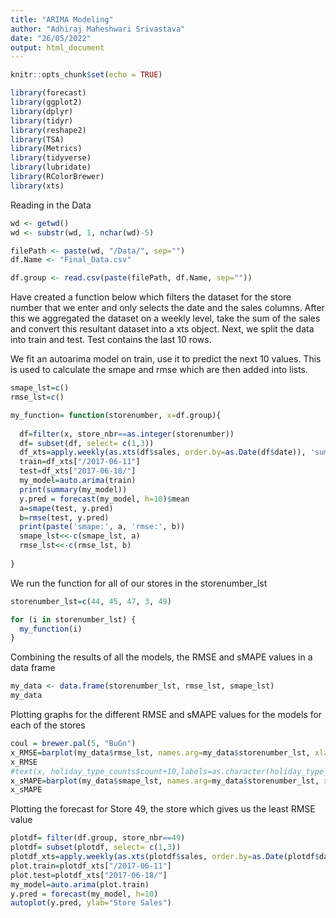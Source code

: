 ```yaml
---
title: "ARIMA Modeling"
author: "Adhiraj Maheshwari Srivastava"
date: "26/05/2022"
output: html_document
---
```


```r
knitr::opts_chunk$set(echo = TRUE)
```


```r
library(forecast)
library(ggplot2)
library(dplyr)
library(tidyr)
library(reshape2)
library(TSA)
library(Metrics)
library(tidyverse)
library(lubridate)
library(RColorBrewer)
library(xts)
```


Reading in the Data

```r
wd <- getwd()
wd <- substr(wd, 1, nchar(wd)-5)

filePath <- paste(wd, "/Data/", sep="")
df.Name <- "Final_Data.csv"

df.group <- read.csv(paste(filePath, df.Name, sep=""))

```

Have created a function below which filters the dataset for the store number that we enter and only selects the date and the sales columns. After this we aggregated the dataset on a weekly level, take the sum of the sales and convert this resultant dataset into a xts object. Next, we split the data into train and test. Test contains the last 10 rows.

We fit an autoarima model on train, use it to predict the next 10 values. This is used to calculate the smape and rmse which are then added into lists.

```r
smape_lst=c()
rmse_lst=c()

my_function= function(storenumber, x=df.group){
  
  df=filter(x, store_nbr==as.integer(storenumber))
  df= subset(df, select= c(1,3))
  df_xts=apply.weekly(as.xts(df$sales, order.by=as.Date(df$date)), 'sum')
  train=df_xts["/2017-06-11"]
  test=df_xts["2017-06-18/"]
  my_model=auto.arima(train)
  print(summary(my_model))
  y.pred = forecast(my_model, h=10)$mean
  a=smape(test, y.pred)
  b=rmse(test, y.pred)
  print(paste('smape:', a, 'rmse:', b))
  smape_lst<<-c(smape_lst, a)
  rmse_lst<<-c(rmse_lst, b)
  
}
```

We run the function for all of our stores in the storenumber_lst
```r
storenumber_lst=c(44, 45, 47, 3, 49)

for (i in storenumber_lst) {
  my_function(i)
}
```

Combining the results of all the models, the RMSE and sMAPE values in a data frame
```r
my_data <- data.frame(storenumber_lst, rmse_lst, smape_lst)
my_data
```

Plotting graphs for the different RMSE and sMAPE values for the models for each of the stores
```r
coul = brewer.pal(5, "BuGn") 
x_RMSE=barplot(my_data$rmse_lst, names.arg=my_data$storenumber_lst, xlab='Store', ylab='RMSE',col=coul)
x_RMSE
#text(x, holiday_type_counts$count+10,labels=as.character(holiday_type_counts$count))
x_sMAPE=barplot(my_data$smape_lst, names.arg=my_data$storenumber_lst, xlab='Store', ylab='sMAPE',col=coul)
x_sMAPE
```

Plotting the forecast for Store 49, the store which gives us the least RMSE value
```r
plotdf= filter(df.group, store_nbr==49)
plotdf= subset(plotdf, select= c(1,3))
plotdf_xts=apply.weekly(as.xts(plotdf$sales, order.by=as.Date(plotdf$date)), 'sum')
plot.train=plotdf_xts["/2017-06-11"]
plot.test=plotdf_xts["2017-06-18/"]
my_model=auto.arima(plot.train)
y.pred = forecast(my_model, h=10)
autoplot(y.pred, ylab="Store Sales")
```

